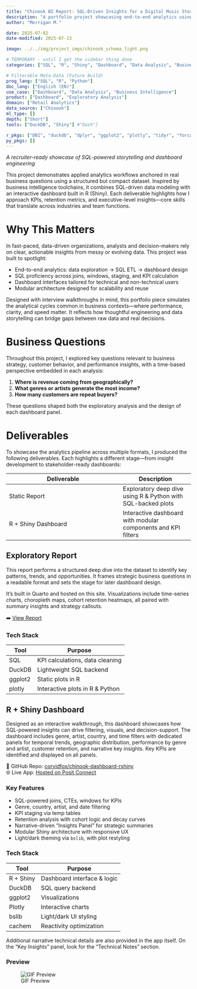 ```yaml
---
title: "Chinook BI Report: SQL-Driven Insights for a Digital Music Store"
description: "A portfolio project showcasing end-to-end analytics using SQL, R (+ Shiny) and Python. Highlights KPI development, dashboard engineering, and business insight generation."
author: "Morrigan M."

date: 2025-07-02
date-modified: 2025-07-13

image: ../../img/project_imgs/chinook_schema_light.png

# TEMPORARY - until I get the sidebar thing done
categories: ["SQL", "R", "Shiny", "Dashboard", "Data Analysis", "Business Intelligence", "Exploratory Analysis", "Retail Analytics", "Chinook", "Short", "DuckDB"]

# Filterable Meta-Data (Future Build)
prog_lang: ["SQL", "R", "Python"]
doc_lang: ["English (EN)"]
use_case: ["Dashboard", "Data Analysis", "Business Intelligence"]
product: ["Dashboard", "Exploratory Analysis"]
domain: ["Retail Analytics"]
data_source: ["Chinook"]
ml_type: []
depth: ["Short"]
tools: ["DuckDB", "Shiny"] #"Dash"]

r_pkgs: ["DBI", "duckdb", "dplyr", "ggplot2", "plotly", "tidyr", "forcats", "countrycode", "bslib", "bsicons", "bsplus", "cachem", "memoise", "rlang", "shiny", "shinyWidgets", "shinydashboard", "glue", "lubridate", "scales", "tibble", "purr", "markdown"]
py_pkgs: []
---
```


_A recruiter-ready showcase of SQL-powered storytelling and dashboard engineering_

This project demonstrates applied analytics workflows anchored in real business questions using a structured but compact dataset. Inspired by business intelligence toolchains, it combines SQL-driven data modeling with an interactive dashboard built in R (Shiny). <!--# with interactive dashboards across R (Shiny), Python, and Tableau. --> Each deliverable highlights how I approach KPIs, retention metrics, and executive-level insights—core skills that translate across industries and team functions.

# Why This Matters

In fast-paced, data-driven organizations, analysts and decision-makers rely on clear, actionable insights from messy or evolving data. This project was built to spotlight:

- End-to-end analytics: data exploration → SQL ETL → dashboard design
- SQL proficiency across joins, windows, staging, and KPI calculation
- Dashboard interfaces tailored for technical and non-technical users
<!--# - Cross-platform fluency in R, Python, Tableau  -->
- Modular architecture designed for scalability and reuse

Designed with interview walkthroughs in mind, this portfolio piece simulates the analytical cycles common in business contexts—where performance, clarity, and speed matter. It reflects how thoughtful engineering and data storytelling can bridge gaps between raw data and real decisions.

# Business Questions

Throughout this project, I explored key questions relevant to business strategy, customer behavior, and performance insights, with a time-based perspective embedded in each analysis:

1. **Where is revenue coming from geographically?**  
2. **What genres or artists generate the most income?**  
3. **How many customers are repeat buyers?**

These questions shaped both the exploratory analysis and the design of each dashboard panel.

# Deliverables {#deliverables}

To showcase the analytics pipeline across multiple formats, I produced the following deliverables. Each highlights a different stage—from insight development to stakeholder-ready dashboards:

| Deliverable         | Description |
|---------------------|-------------|
| Static Report       | Exploratory deep dive using R & Python with SQL-backed plots |
| R + Shiny Dashboard | Interactive dashboard with modular components and KPI filters |
<!--#  | Python + Dash      | Dashboard with Plotly and DuckDB SQL (in development) | -->
<!--# | Tableau Workbook    | Clean visualization interface for non-coders (in development) | -->

## Exploratory Report {#d1-report}

This report performs a structured deep dive into the dataset to identify key patterns, trends, and opportunities. It frames strategic business questions in a readable format and sets the stage for later dashboard design.

It’s built in Quarto and hosted on this site. Visualizations include time-series charts, choropleth maps, cohort retention heatmaps, all paired with summary insights and strategy callouts.

➡️ [View Report](../reports/2025_bi_chinook_report.html)

### Tech Stack

| Tool            | Purpose                                   |
|-----------------|-------------------------------------------|
| SQL             | KPI calculations, data cleaning           |
| DuckDB          | Lightweight SQL backend                   |
| ggplot2         | Static plots in R                         |
| plotly          | Interactive plots in R & Python           |

## R + Shiny Dashboard {#d2-rshinybi}

Designed as an interactive walkthrough, this dashboard showcases how SQL-powered insights can drive filtering, visuals, and decision-support. The dashboard includes genre, artist, country, and time filters with dedicated panels for temporal trends, geographic distribution, performance by genre and artist, customer retention, and narrative key insights. Key KPIs are identified and displayed on all panels.

🔗 GitHub Repo: [corvidfox/chinook-dashboard-rshiny](https://github.com/corvidfox/chinook-dashboard-rshiny)  
🌐 Live App: [Hosted on Posit Connect](https://corvidfox-chinook-dashboard-rshiny.share.connect.posit.cloud/)

### Key Features

- SQL-powered joins, CTEs, windows for KPIs  
- Genre, country, artist, and date filtering  
- KPI staging via temp tables  
- Retention analysis with cohort logic and decay curves  
- Narrative-driven “Insights Panel” for strategic summaries  
- Modular Shiny architecture with responsive UX  
- Light/dark theming via `bslib`, with plot restyling  

### Tech Stack

| Tool        | Purpose                     |
|-------------|-----------------------------|
| R + Shiny   | Dashboard interface & logic |
| DuckDB      | SQL query backend           |
| ggplot2     | Visualizations              |
| Plotly      | Interactive charts          |
| bslib       | Light/dark UI styling       |
| cachem      | Reactivity optimization     |

Additional narrative technical details are also provided in the app itself. On the "Key Insights" panel, look for the "Technical Notes" section.

### Preview

![GIF Preview](../../img/project_imgs/chinook_bi_rshiny_preview.gif){fig-align="center" fig-alt="A preview of the R shiny dashboard showing a user clicking through tabs to view different plots, adding a filter, and changing the theme."}

